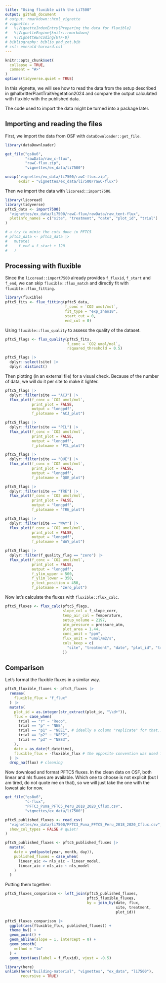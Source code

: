 ```yaml
---
title: "Using fluxible with the Li7500"
output: github_document
# output: rmarkdown::html_vignette
# vignette: >
#   %\VignetteIndexEntry{Preparing the data for fluxible}
#   %\VignetteEngine{knitr::rmarkdown}
#   %\VignetteEncoding{UTF-8}
# bibliography: biblio_phd_zot.bib
# csl: emerald-harvard.csl
---
```


```r
knitr::opts_chunk$set(
  collapse = TRUE,
  comment = "#>"
)
options(tidyverse.quiet = TRUE)
```

In this vignette, we will see how to read the data from the setup described in @halbritterPlantTraitVegetation2024 and compare the output calculated with fluxible with the published data.

The code used to import the data might be turned into a package later.

## Importing and reading the files

First, we import the data from OSF with `dataDownloader::get_file`.

```r
library(dataDownloader)

get_file("gs8u6",
         "rawData/raw_c-flux",
         "rawC-flux.zip",
         "vignettes/ex_data/li7500")

unzip("vignettes/ex_data/li7500/rawC-flux.zip",
      exdir = "vignettes/ex_data/li7500/rawC-flux")
```

Then we import the data with `licoread::import7500`.
```r
library(licoread)
library(tidyverse)
pftc5_data <- import7500(
  "vignettes/ex_data/li7500/rawC-flux/rawData/raw_tent-flux",
  plotinfo_names = c("site", "treatment", "date", "plot_id", "trial")
)

# a try to mimic the cuts done in PFTC5
# pftc5_data <- pftc5_data |>
#   mutate(
#     f_end = f_start + 120
#   )
```


## Processing with fluxible
Since the `licoread::import7500` already provides `f_fluxid`, `f_start` and `f_end`, we can skip `fluxible::flux_match` and directly fit with `fluxible::flux_fitting`.

```r
library(fluxible)
pftc5_fits <- flux_fitting(pftc5_data,
                           f_conc = `CO2 umol/mol`,
                           fit_type = "exp_zhao18",
                           start_cut = 0,
                           end_cut = 0)
```

Using `fluxible::flux_quality` to assess the quality of the dataset.
```r
pftc5_flags <- flux_quality(pftc5_fits,
                            f_conc = `CO2 umol/mol`,
                            rsquared_threshold = 0.5)
```

```r
pftc5_flags |>
  dplyr::select(site) |>
  dplyr::distinct()
```

Then plotting (in an external file) for a visual check.
Because of the number of data, we will do it per site to make it lighter.
```r
pftc5_flags |>
  dplyr::filter(site == "ACJ") |>
  flux_plot(f_conc = `CO2 umol/mol`,
            print_plot = FALSE,
            output = "longpdf",
            f_plotname = "ACJ_plot")

pftc5_flags |>
  dplyr::filter(site == "PIL") |>
  flux_plot(f_conc = `CO2 umol/mol`,
            print_plot = FALSE,
            output = "longpdf",
            f_plotname = "PIL_plot")

pftc5_flags |>
  dplyr::filter(site == "QUE") |>
  flux_plot(f_conc = `CO2 umol/mol`,
            print_plot = FALSE,
            output = "longpdf",
            f_plotname = "QUE_plot")

pftc5_flags |>
  dplyr::filter(site == "TRE") |>
  flux_plot(f_conc = `CO2 umol/mol`,
            print_plot = FALSE,
            output = "longpdf",
            f_plotname = "TRE_plot")

pftc5_flags |>
  dplyr::filter(site == "WAY") |>
  flux_plot(f_conc = `CO2 umol/mol`,
            print_plot = FALSE,
            output = "longpdf",
            f_plotname = "WAY_plot")

pftc5_flags |>
  dplyr::filter(f_quality_flag == "zero") |>
  flux_plot(f_conc = `CO2 umol/mol`,
            print_plot = FALSE,
            output = "longpdf",
            f_ylim_upper = 500,
            f_ylim_lower = 350,
            y_text_position = 450,
            f_plotname = "zero_plot")
```

Now let's calculate the fluxes with `fluxible::flux_calc`.
```r
pftc5_fluxes <- flux_calc(pftc5_flags,
                          slope_col = f_slope_corr,
                          temp_air_col = Temperature,
                          setup_volume = 2197,
                          atm_pressure = pressure_atm,
                          plot_area = 1.44,
                          conc_unit = "ppm",
                          flux_unit = "umol/m2/s",
                          cols_keep = c(
                            "site", "treatment", "date", "plot_id", "trial"
                          ))
```

## Comparison

Let's format the fluxible fluxes in a similar way.
```r
pftc5_fluxible_fluxes <- pftc5_fluxes |>
  rename(
    fluxible_flux = "f_flux"
  ) |>
  mutate(
    plot_id = as.integer(str_extract(plot_id, "\\d+")),
    flux = case_when(
      trial == "r" ~ "Reco",
      trial == "p" ~ "NEE",
      trial == "p1" ~ "NEE1", # ideally a column "replicate" for that...
      trial == "p2" ~ "NEE2",
      trial == "p3" ~ "NEE3",
    ),
    date = as_date(f_datetime),
    fluxible_flux = -fluxible_flux # the opposite convention was used for PFTC5
  ) |>
  drop_na(flux) # cleaning
```

Now download and format PFTC5 fluxes.
In the clean data on OSF, both linear and nls fluxes are available.
Which one to choose is not explicit (but I am tired, do not quote me on that), so we will just take the one with the lowest aic for now.
```r
get_file("gs8u6",
         "c-flux",
         "PFTC3_Puna_PFTC5_Peru_2018_2020_Cflux.csv",
         "vignettes/ex_data/li7500")

pftc5_published_fluxes <- read_csv(
  "vignettes/ex_data/li7500/PFTC3_Puna_PFTC5_Peru_2018_2020_Cflux.csv",
  show_col_types = FALSE # quiet!
)

pftc5_published_fluxes <- pftc5_published_fluxes |>
  mutate(
    date = ymd(paste(year, month, day)),
    published_fluxes = case_when(
      linear_aic <= nls_aic ~ linear_model,
      linear_aic > nls_aic ~ nls_model
    )
  )
```

Putting them together:
```r
pftc5_fluxes_comparison <- left_join(pftc5_published_fluxes,
                                     pftc5_fluxible_fluxes,
                                     by = join_by(date, flux,
                                                  site, treatment,
                                                  plot_id))
```

```r
pftc5_fluxes_comparison |>
  ggplot(aes(fluxible_flux, published_fluxes)) +
  theme_bw() +
  geom_point() +
  geom_abline(slope = 1, intercept = 0) +
  geom_smooth(
    method = "lm"
  ) +
  geom_text(aes(label = f_fluxid), vjust = -0.5)
```

```r
library(here)
unlink(here("building-material", "vignettes", "ex_data", "li7500"),
       recursive = TRUE)
```


